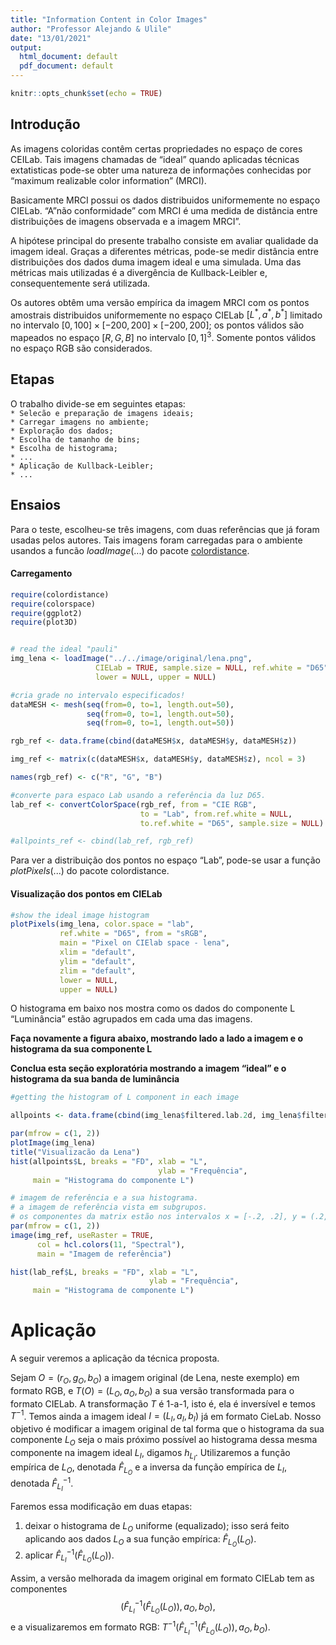 ```yaml
---
title: "Information Content in Color Images"
author: "Professor Alejando & Ulile"
date: "13/01/2021"
output:
  html_document: default
  pdf_document: default
---
```


```r
knitr::opts_chunk$set(echo = TRUE)
```

## Introdução

As imagens coloridas contêm certas propriedades no espaço de cores CEILab. Tais imagens chamadas de "ideal" quando aplicadas técnicas extatisticas pode-se obter uma natureza de informações conhecidas por "maximum realizable color information" (MRCI).

Basicamente MRCI possui os dados distribuidos uniformemente no espaço CIELab. "A "não conformidade" com MRCI é uma medida de distância entre distribuições de imagens observada e a imagem MRCI".

A hipótese principal do presente trabalho consiste em avaliar qualidade da imagem ideal. Graças a diferentes métricas, pode-se medir distância entre distribuições dos dados duma imagem ideal e uma simulada. Uma das métricas mais utilizadas é a divergência de Kullback-Leibler e, consequentemente será utilizada.

Os autores obtêm uma versão empírica da imagem MRCI com os pontos amostrais distribuidos uniformemente no espaço CIELab $[L^*, a^*, b^*]$ limitado no intervalo $[0,100]\times [−200,200]\times [−200,200]$; os pontos válidos são mapeados no espaço $[R, G, B]$ no intervalo $[0, 1]^3$. Somente pontos válidos no espaço RGB são considerados.

## Etapas  
   
O trabalho divide-se em seguintes etapas:   
`* Selecão e preparação de imagens ideais;`     
`* Carregar imagens no ambiente;`   
`* Exploração dos dados;`   
`* Escolha de tamanho de bins;`   
`* Escolha de histograma;`   
`* ...`   
`* Aplicação de Kullback-Leibler;`   
``* ...``   

## Ensaios

Para o teste, escolheu-se três imagens, com duas referências que já foram usadas pelos autores. Tais imagens foram carregadas para o ambiente usandos a funcão $loadImage(...)$ do pacote [colordistance]([https://cran.r-project.org/web/packages/colordistance/vignettes/color-spaces.html]).

#### Carregamento
```r
require(colordistance)
require(colorspace)
require(ggplot2)
require(plot3D)


# read the ideal "pauli"
img_lena <- loadImage("../../image/original/lena.png", 
                   CIELab = TRUE, sample.size = NULL, ref.white = "D65",
                   lower = NULL, upper = NULL)

#cria grade no intervalo especificados!
dataMESH <- mesh(seq(from=0, to=1, length.out=50),
                 seq(from=0, to=1, length.out=50),
                 seq(from=0, to=1, length.out=50))

rgb_ref <- data.frame(cbind(dataMESH$x, dataMESH$y, dataMESH$z))

img_ref <- matrix(c(dataMESH$x, dataMESH$y, dataMESH$z), ncol = 3)

names(rgb_ref) <- c("R", "G", "B")

#converte para espaco Lab usando a referência da luz D65.
lab_ref <- convertColorSpace(rgb_ref, from = "CIE RGB", 
                             to = "Lab", from.ref.white = NULL,
                             to.ref.white = "D65", sample.size = NULL)

#allpoints_ref <- cbind(lab_ref, rgb_ref)
```

Para ver a distribuição dos pontos no espaço "Lab", pode-se usar a função $plotPixels(...)$ do pacote colordistance.

#### Visualização dos pontos em CIELab
```r
#show the ideal image histogram
plotPixels(img_lena, color.space = "lab",
           ref.white = "D65", from = "sRGB",
           main = "Pixel on CIElab space - lena",
           xlim = "default",
           ylim = "default",
           zlim = "default", 
           lower = NULL,
           upper = NULL)
```

O histograma em baixo nos mostra como os dados do componente L "Luminância" estão agrupados em cada uma das imagens.

**Faça novamente a figura abaixo, mostrando lado a lado a imagem e o histograma da sua componente L**

**Conclua esta seção exploratória mostrando a imagem "ideal" e o histograma da sua banda de luminância**

```r
#getting the histogram of L component in each image

allpoints <- data.frame(cbind(img_lena$filtered.lab.2d, img_lena$filtered.rgb.2d))

par(mfrow = c(1, 2))
plotImage(img_lena)
title("Visualizacão da Lena")
hist(allpoints$L, breaks = "FD", xlab = "L",
                                 ylab = "Frequência",
     main = "Histograma do componente L")

# imagem de referência e a sua histograma. 
# a imagem de referência vista em subgrupos.
# os componentes da matrix estão nos intervalos x = [-.2, .2], y = (.2, .7), z = (.7, 1.2)
par(mfrow = c(1, 2))
image(img_ref, useRaster = TRUE,
      col = hcl.colors(11, "Spectral"),
      main = "Imagem de referência")

hist(lab_ref$L, breaks = "FD", xlab = "L",
                               ylab = "Frequência",
     main = "Histograma de componente L")


```

# Aplicação

A seguir veremos a aplicação da técnica proposta.

Sejam $O=(r_O, g_O, b_O)$ a imagem original (de Lena, neste exemplo) em formato RGB, e $T(O)=(L_O, a_O, b_O)$ a sua versão transformada para o formato CIELab. 
A transformação $T$ é 1-a-1, isto é, ela é inversível e temos $T^{-1}$.
Temos ainda a imagem ideal $I=(L_I,a_I,b_I)$ já em formato CieLab.
Nosso objetivo é modificar a imagem original de tal forma que o histograma da sua componente $L_O$ seja o mais próximo possível ao histograma dessa mesma componente na imagem ideal $L_I$, digamos $h_{L_I}$.
Utilizaremos a função empírica de $L_O$, denotada $\widehat{F}_{L_O}$ e a inversa da função empírica de $L_I$, denotada $\widehat{F}_{L_I}^{-1}$.

Faremos essa modificação em duas etapas:

   1. deixar o histograma de $L_O$ uniforme (equalizado); isso será feito aplicando aos dados $L_O$ a sua função empírica: $\widehat{F}_{L_O}(L_O)$.
   2. aplicar $\widehat{F}_{L_I}^{-1}(\widehat{F}_{L_O}(L_O))$.

Assim, a versão melhorada da imagem original em formato CIELab tem as componentes
$$
\big(\widehat{F}_{L_I}^{-1}(\widehat{F}_{L_O}(L_O)), a_O, b_O\big),
$$
e a visualizaremos em formato RGB: $T^{-1}\big(\widehat{F}_{L_I}^{-1}(\widehat{F}_{L_O}(L_O)), a_O, b_O\big)$.

